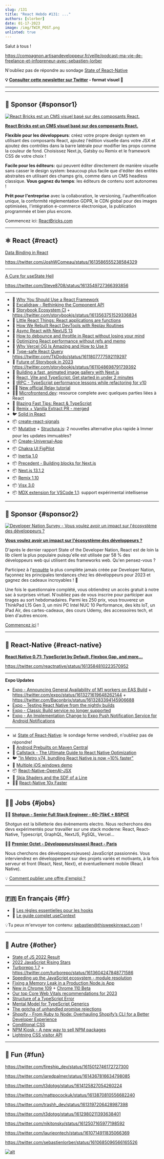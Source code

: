 ```yaml
---
slug: /131
title: "React Hebdo #131: ..."
authors: [slorber]
date: 01-17-2023
image: /img/TWIR_POST.png
unlisted: true
---
```


Salut à tous !

https://compagnon.artisandeveloppeur.fr/veille/podcast-ma-vie-de-freelance-et-infopreneur-avec-sebastien-lorber

N'oubliez pas de répondre au sondage [State of React-Native](https://survey.stateofreactnative.com/)

<!-- truncate -->

**💡 [Consulter cette newsletter sur Twitter](https://slo.im/thread) - format visuel 🎨**

---


<Support />

---

## 💸 Sponsor {#sponsor1}

[![React Bricks est un CMS visuel basé sur des composants React.](/emails/issues/128/reactbricks.png)](https://reactbricks.com/?utm_source=this_week_in_react)

**[React Bricks est un CMS visuel basé sur des composants React.](https://reactbricks.com/?utm_source=this_week_in_react)**

**Flexible pour les développeurs**: créez votre propre design system en utilisant des composants React, ajoutez l'édition visuelle dans votre JSX et ajoutez des contrôles dans la barre latérale pour modifier les props comme la couleur de fond. Choisissez Next.js, Gatsby ou Remix et le framework CSS de votre choix !

**Facile pour les éditeurs:** qui peuvent éditer directement de manière visuelle sans casser le design system: beaucoup plus facile que d'éditer des entités abstraites en utilisant des champs gris, comme dans un CMS headless classique. **Vous gagnez du temps**: les éditeurs de contenu sont autonomes !

**Prêt pour l'entreprise** avec la collaboration, le versioning, l'authentification unique, la conformité réglementation GDPR, le CDN global pour des images optimisées, l'intégration e-commerce électronique, la publication programmée et bien plus encore.

Commencez ici: [ReactBricks.com](https://reactbricks.com/?utm_source=this_week_in_react)

---

## ⚛️ React {#react}

[Data Binding in React](https://www.joshwcomeau.com/react/data-binding/)

https://twitter.com/JoshWComeau/status/1613586555238584329

---

[A Cure for useState Hell](https://www.builder.io/blog/use-reducer)

https://twitter.com/Steve8708/status/1613549727366393856

---

- 📜 [Why You Should Use a React Framework](https://leerob.substack.com/p/react-frameworks)
- 📜 [Excalidraw - Rethinking the Component API](https://blog.excalidraw.com/redesigning-editor-api/)
- 📜 [Storybook Ecosystem CI](https://storybook.js.org/blog/storybook-ecosystem-ci/) + https://twitter.com/storybookjs/status/1613563751529336834
- 📜 [Little React Things: React applications are functions](https://www.zekehernandez.com/posts/react-applications-are-functions)
- 📜 [How We Rebuilt React DevTools with Replay Routines](https://blog.replay.io/how-we-rebuilt-react-devtools-with-replay-routines)
- 📜 [Async React with NextJS 13](https://swizec.com/blog/async-react-with-nextjs-13/)
- 📜 [How to debounce and throttle in React without losing your mind](https://www.developerway.com/posts/debouncing-in-react)
- 📜 [Optimizing React performance without refs and memo](https://alexsidorenko.com/blog/react-optimize-rerenders-without-refs-memo/)
- 📜 [Why Vercel OG Is Amazing and How to Use It](https://www.flavienbonvin.com/why-vercel-og-is-amazing-and-how-to-use-it/)
- 📜 [Type-safe React Query](https://tkdodo.eu/blog/type-safe-react-query) https://twitter.com/TkDodo/status/1611807777592119297
- 📜 [Future of Storybook in 2023](https://storybook.js.org/blog/future-of-storybook-in-2023/) https://twitter.com/storybookjs/status/1611048698791739392
- 📜 [Building a fast, animated image gallery with Next.js](https://vercel.com/blog/building-a-fast-animated-image-gallery-with-next-js)
- 📜 [React, Vite and TypeScript: Get started in under 2 minutes](https://blog.nrwl.io/react-vite-and-typescript-get-started-in-under-2-minutes-3bd5cd836175)
- 📜 [tRPC - TypeScript performance lessons while refactoring for v10](https://trpc.io/blog/typescript-performance-lessons)
- 🧑‍🎓 [New official Relay tutorial](https://twitter.com/RelayFramework/status/1611424289068314625)
- 🧑‍🎓 [Microfrontend.dev](https://microfrontend.dev/): resource complete avec quelques parties liées à React
- 🎥 [Blazing Fast Tips: React & TypeScript](https://www.youtube.com/watch?v=37PafxU_uzQ)
- 👀 [Remix + Vanilla Extract PR - merged](https://github.com/remix-run/remix/pull/5040)
- 🐦 [Solid in React](https://twitter.com/RyanCarniato/status/1611448920521179136)
- 📦 [create-react-signals](https://github.com/dai-shi/create-react-signals)
- 📦 [Mutative](https://github.com/unadlib/mutative) + [Structura.js](https://giusepperaso.github.io/structura.js): 2 nouvelles alternative plus rapide à Immer pour les updates immuables?
- 📦 [Create-Universal-App](https://github.com/chen-rn/CUA)
- 📦 [Chakra UI FigPilot](https://twitter.com/chakra_ui/status/1613267652717191191)
- 📦 [Inertia 1.0](https://twitter.com/inertiajs/status/1614295060610437123)
- 📦 [Precedent - Building blocks for Next.js](https://twitter.com/steventey/status/1613928948915920896)
- 📦 [Next.js 13.1.2](https://twitter.com/nextjs/status/1613910922128416768)
- 📦 [Remix 1.10](https://github.com/remix-run/remix/releases/tag/remix%401.10.0)
- 📦 [Visx 3.0](https://github.com/airbnb/visx/releases/tag/v3.0.0)
- 📦 [MDX extension for VSCode 1.1](https://twitter.com/remcohaszing/status/1613910319805382657): support expérimental intellisense

<SubscribeFormEmbed />

---

## 💸 Sponsor {#sponsor2}

[![Developer Nation Survey - Vous voulez avoir un impact sur l'écosystème des développeurs ?](/emails/issues/128/dn-survey.png)](https://developereconomics.net/?member_id=thisweekinreact)

**[Vous voulez avoir un impact sur l'écosystème des développeurs ?](https://developereconomics.net/?member_id=thisweekinreact)**

D'après le dernier rapport State of the Developer Nation, React est de loin la lib client la plus populaire puisqu'elle est utilisée par 58 % des développeurs web qui utilisent des frameworks web. Qu'en pensez-vous ?

Participez à l'[enquête](https://developereconomics.net/?member_id=thisweekinreact) la plus complète jamais créée par Developer Nation, façonnez les principales tendances chez les développeurs pour 2023 et gagnez des cadeaux incroyables ! 🎁

Une fois le questionnaire complété, vous obtiendrez un accès gratuit à notre sac à surprises virtuel. N'oubliez pas de vous inscrire pour participer aux tirages au sort hebdomadaires. Parmi les 250 prix, vous trouverez un ThinkPad L15 Gen 3, un mini PC Intel NUC 10 Performance, des kits IoT, un iPad Air, des cartes-cadeaux, des cours Udemy, des accessoires tech, et bien d'autres encore.

[Commencez ici](https://developereconomics.net/?member_id=thisweekinreact) !

---

## 📱 React-Native {#react-native}

**[React Native 0.71: TypeScript by Default, Flexbox Gap, and more...](https://reactnative.dev/blog/2023/01/12/version-071)**

https://twitter.com/reactnative/status/1613584810223570952

---

**Expo Updates**

- [Expo - Announcing General Availability of M1 workers on EAS Build](https://blog.expo.dev/m1-workers-on-eas-build-dcaa2c1333ad) + https://twitter.com/expo/status/1613271619648262144 + https://twitter.com/Baconbrix/status/1613283394145906688
- [Expo - Testing React Native from the nightly builds](https://blog.expo.dev/testing-react-native-from-the-nightly-builds-ee54ad0c9830)
- [Expo - Classic Build service no longer supported](https://blog.expo.dev/classic-build-service-no-longer-supported-73c82b500f56)
- [Expo - An Implementation Change to Expo Push Notification Service for Android Notifications](https://blog.expo.dev/an-implementation-change-to-expo-push-notification-service-for-android-notifications-ede056189e33)

---

- 📊 [State of React-Native](https://survey.stateofreactnative.com/): le sondage ferme vendredi, n'oubliez pas de répondre!
- 💬 [Android Prebuilts on Maven Central](https://github.com/reactwg/react-native-new-architecture/discussions/105)
- 📖 [Callstack - The Ultimate Guide to React Native Optimization](https://www.callstack.com/campaigns/download-the-ultimate-guide-to-react-native-optimization)
- 🐦 ["In Metro v74, bundling React Native is now ~10% faster"](https://twitter.com/Baconbrix/status/1613899384504127488)
- 🎨 [Multiple iOS windows demo](https://twitter.com/jpdriver/status/1612265133497282561)
- 📦 [React-Native-OpenAI-JSX](https://github.com/cawfree/react-native-openai-jsx)
- 🎥 [Skia Shaders and the SDF of a Line](https://www.youtube.com/watch?v=KgJUNYS7ZnA)
- 🧑‍🎓 [React-Native 10x Faster](https://react-native-10x-faster.com/)

---

## 🧑‍💻 Jobs {#jobs}

🧑‍💼 [**Shotgun - Senior Full Stack Engineer - 60-75k€ + BSPCE**](https://shotgun.teamtailor.com/jobs/1981578-senior-full-stack-engineer)

Shotgun est la billetterie des évènements electro. Nous recherchons des devs expérimentés pour travailler sur une stack moderne: React, React-Native, Typescript, GraphQL, NextJS, PgSQL, Vercel...

🧑‍💼 [**Premier Octet - Développeurs(euses) React - Paris**](https://www.premieroctet.com/jobs)

Nous cherchons des développeurs(euses) JavaScript passionnés. Vous interviendrez en développement sur des projets variés et motivants, à la fois serveur et front (React, Nest, Next), et éventuellement mobile (React Native).

💡 [Comment publier une offre d'emploi ?](https://thisweekinreact.com/fr/sponsor)

---

## 🇫🇷 En français {#fr}

- 🎥 [Les règles essentielles pour les hooks](https://www.youtube.com/watch?v=rLYtXmIjHdA)
- 🎥 [Le guide complet useContext](https://www.youtube.com/watch?v=V13h-VKpB7Y)

💡Tu peux m'envoyer ton contenu: [sebastien@thisweekinreact.com](mailto:sebastien@thisweekinreact.com?subject=Contenu%20en%20fran%C3%A7ais) !

---

## 🔀 Autre {#other}

- [State of JS 2022 Result](https://2022.stateofjs.com/)
- [2022 JavaScript Rising Stars](https://risingstars.js.org/)
- [Turborepo 1.7](https://turbo.build/blog/turbo-1-7-0) + https://twitter.com/turborepo/status/1613604247848771586
- [Speeding up the JavaScript ecosystem - module resolution](https://marvinh.dev/blog/speeding-up-javascript-ecosystem-part-2/)
- [Fixing a Memory Leak in a Production Node.js App](https://kentcdodds.com/blog/fixing-a-memory-leak-in-a-production-node-js-app)
- [New in Chrome 109](https://developer.chrome.com/blog/new-in-chrome-109/) + [Chrome 110 Beta](https://developer.chrome.com/blog/chrome-110-beta/)
- [Our top Core Web Vitals recommendations for 2023](https://web.dev/top-cwv-2023/)
- [Structure of a TypeScript Error](https://www.totaltypescript.com/structure-of-a-typescript-error)
- [Mental Model for TypeScript Generics](https://www.totaltypescript.com/mental-model-for-typescript-generics)
- [The gotcha of unhandled promise rejections](https://jakearchibald.com/2023/unhandled-rejections/)
- [Shopify - From Ruby to Node: Overhauling Shopify’s CLI for a Better Developer Experience](https://shopify.engineering/overhauling-shopify-cli-for-a-better-developer-experience)
- [Conditional CSS](https://ishadeed.com/article/conditional-css/)
- [NPM Kiosk - A new way to sell NPM packages](https://npm-kiosk.remotion.dev/)
- [Lightning CSS visitor API](https://twitter.com/devongovett/status/1610683620255043591)

---

## 🤭 Fun {#fun}

https://twitter.com/fireship_dev/status/1615012746172727300

https://twitter.com/jaredpalmer/status/1614367816634798085

https://twitter.com/t3dotgg/status/1614125827054260224

https://twitter.com/mattpocockuk/status/1613870810556682240

https://twitter.com/trashh_dev/status/1613197206428987398

https://twitter.com/t3dotgg/status/1612980211393638401

https://twitter.com/nikitonsky/status/1612507165977198592

https://twitter.com/laurieontech/status/1610714911835066369

https://twitter.com/sebastienlorber/status/1610685096566165526

[![alt](/emails/issues/122/meme.jpg)](https://twitter.com/todo)
